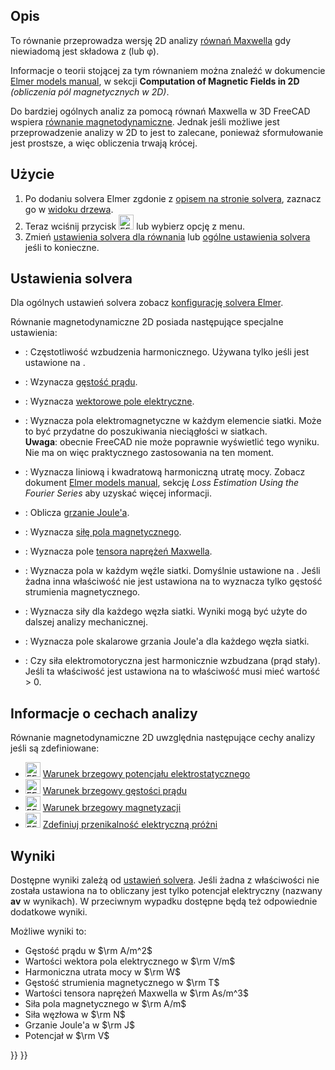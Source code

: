 <languages/>

<div class="mw-translate-fuzzy">
{{Docnav
|[[FEM_EquationMagnetodynamic/pl|Równanie magnetodynamiczne]]
|[[FEM_EquationFlow/pl|Równanie przepływu]]
|[[FEM_Workbench/pl|środowisko pracy MES]]
|IconL=FEM_EquationMagnetodynamic.svg
|IconR=FEM_EquationFlow.svg
|IconC=Workbench_FEM.svg
}}
</div>

{{GuiCommand/pl
|Name=FEM EquationMagnetodynamic2D
|Name/pl=MES: Równanie magnetodynamiczne 2D
|MenuLocation=Rozwiąż → Równania elektromagnetyczne → Równanie magnetodynamiczne 2D
|Workbenches=[[FEM_Workbench/pl|MES]]
|Version=0.21
|SeeAlso=[[FEM_EquationMagnetodynamic/pl|Równanie magnetodynamiczne]]
}}

<span id="Description"></span>
==Opis==

To równanie przeprowadza wersję 2D analizy [https://pl.wikipedia.org/wiki/R%C3%B3wnania_Maxwella równań Maxwella] gdy niewiadomą jest składowa z (lub φ).

Informacje o teorii stojącej za tym równaniem można znaleźć w dokumencie [http://www.elmerfem.org/blog/documentation/ Elmer models manual], w sekcji '''Computation of Magnetic Fields in 2D''' ''(obliczenia pól magnetycznych w 2D)''.

Do bardziej ogólnych analiz za pomocą równań Maxwella w 3D FreeCAD wspiera [[FEM_EquationMagnetodynamic/pl|równanie magnetodynamiczne]]. Jednak jeśli możliwe jest przeprowadzenie analizy w 2D to jest to zalecane, ponieważ sformułowanie jest prostsze, a więc obliczenia trwają krócej.

<span id="Usage"></span>
==Użycie==

# Po dodaniu solvera Elmer zgdonie z [[FEM_SolverElmer/pl#Równania|opisem na stronie solvera]], zaznacz go w [[Tree_view/pl|widoku drzewa]].
# Teraz wciśnij przycisk [[Image:FEM_EquationMagnetodynamic2D.svg|24px]] lub wybierz opcję {{MenuCommand|Rozwiąż → Równania elektromagnetyczne → Równanie magnetodynamiczne 2D}} z menu.
# Zmień [[#Ustawienia_solvera|ustawienia solvera dla równania]] lub [[FEM_SolverElmer_SolverSettings/pl|ogólne ustawienia solvera]] jeśli to konieczne.

<span id="Solver_Settings"></span>
==Ustawienia solvera==

Dla ogólnych ustawień solvera zobacz [[FEM_SolverElmer_SolverSettings/pl|konfigurację solvera Elmer]].

Równanie magnetodynamiczne 2D posiada następujące specjalne ustawienia:
* {{PropertyData|Angular Frequency}}: Częstotliwość wzbudzenia harmonicznego. Używana tylko jeśli {{PropertyData|Is Harmonic}} jest ustawione na {{true/pl}}.
* {{PropertyData|Calculate Current Density}}: Wzynacza [https://pl.wikipedia.org/wiki/G%C4%99sto%C5%9B%C4%87_pr%C4%85du_elektrycznego gęstość prądu].
* {{PropertyData|Calculate Electric Field}}: Wyznacza [https://pl.wikipedia.org/wiki/Pole_elektryczne wektorowe pole elektryczne].
* {{PropertyData|Calculate Elemental Fields}}: Wyznacza pola elektromagnetyczne w każdym elemencie siatki. Może to być przydatne do poszukiwania nieciągłości w siatkach.</br>'''Uwaga''': obecnie FreeCAD nie może poprawnie wyświetlić tego wyniku. Nie ma on więc praktycznego zastosowania na ten moment.
* {{PropertyData|Calculate Harmonic Loss}}: Wyznacza liniową i kwadratową harmoniczną utratę mocy. Zobacz dokument [https://www.elmerfem.org/blog/documentation/ Elmer models manual], sekcję ''Loss Estimation Using the Fourier Series'' aby uzyskać więcej informacji.
* {{PropertyData|Calculate Joule Heating}}: Oblicza [https://en.wikipedia.org/wiki/Joule_heating grzanie Joule'a].
* {{PropertyData|Calculate Magnetic Strength}}: Wyznacza [https://pl.wikipedia.org/wiki/Pole_magnetyczne siłę pola magnetycznego].
* {{PropertyData|Calculate Maxwell Stress}}: Wyznacza pole [https://en.wikipedia.org/wiki/Maxwell_stress_tensor tensora naprężeń Maxwella].
* {{PropertyData|Calculate Nodal Fields}}: Wyznacza pola w każdym węźle siatki. Domyślnie ustawione na {{true/pl}}. Jeśli żadna inna właściwość {{PropertyData|Calculate *}} nie jest ustawiona na {{true/pl}} to wyznacza tylko gęstość strumienia magnetycznego.
* {{PropertyData|Calculate Nodal Forces}}: Wyznacza siły dla każdego węzła siatki. Wyniki mogą być użyte do dalszej analizy mechanicznej.
* {{PropertyData|Calculate Nodal Heating}}: Wyznacza pole skalarowe grzania Joule'a dla każdego węzła siatki.
* {{PropertyData|Is Harmonic}}: Czy siła elektromotoryczna jest harmonicznie wzbudzana (prąd stały). Jeśli ta właściwość jest ustawiona na {{true/pl}} to właściwość {{PropertyData|Angular Frequency}} musi mieć wartość > 0.

<span id="Analysis_Feature_Information"></span>
==Informacje o cechach analizy==

Równanie magnetodynamiczne 2D uwzględnia następujące cechy analizy jeśli są zdefiniowane:

* [[Image:FEM_ConstraintElectrostaticPotential.svg|24px]] [[FEM_ConstraintElectrostaticPotential/pl|Warunek brzegowy potencjału elektrostatycznego]]
* [[Image:FEM_ConstraintCurrentDensity.svg|24px]] [[FEM_ConstraintCurrentDensity/pl|Warunek brzegowy gęstości prądu]]
* [[Image:FEM_ConstraintMagnetization.svg|24px]] [[FEM_ConstraintMagnetization/pl|Warunek brzegowy magnetyzacji]]
* [[Image:FEM_ConstantVacuumPermittivity.svg|24px]] [[FEM_ConstantVacuumPermittivity/pl|Zdefiniuj przenikalność elektryczną próżni]]

<span id="Results"></span>
==Wyniki==

Dostępne wyniki zależą od [[#Ustawienia_solvera|ustawień solvera]]. Jeśli żadna z właściwości {{PropertyData|Calculate *}} nie została ustawiona na {{true/pl}} to obliczany jest tylko potencjał elektryczny (nazwany '''av''' w wynikach). W przeciwnym wypadku dostępne będą też odpowiednie dodatkowe wyniki.

Możliwe wyniki to:
* Gęstość prądu w <math>\rm A/m^2</math>
* Wartości wektora pola elektrycznego w <math>\rm V/m</math>
* Harmoniczna utrata mocy w <math>\rm W</math>
* Gęstość strumienia magnetycznego w <math>\rm T</math>
* Wartości tensora naprężeń Maxwella w <math>\rm As/m^3</math>
* Siła pola magnetycznego w <math> \rm A/m</math>
* Siła węzłowa w <math>\rm N</math>
* Grzanie Joule'a w <math>\rm J</math>
* Potencjał w <math>\rm V</math>


<div class="mw-translate-fuzzy">
{{Docnav
|[[FEM_EquationMagnetodynamic/pl|Równanie magnetodynamiczne]]
|[[FEM_EquationFlow/pl|Równanie przepływu]]
|[[FEM_Workbench/pl|środowisko pracy MES]]
|IconL=FEM_EquationMagnetodynamic.svg
|IconR=FEM_EquationFlow.svg
|IconC=Workbench_FEM.svg
}}
</div>

{{FEM Tools navi{{#translation:}}}}
{{Userdocnavi{{#translation:}}}}